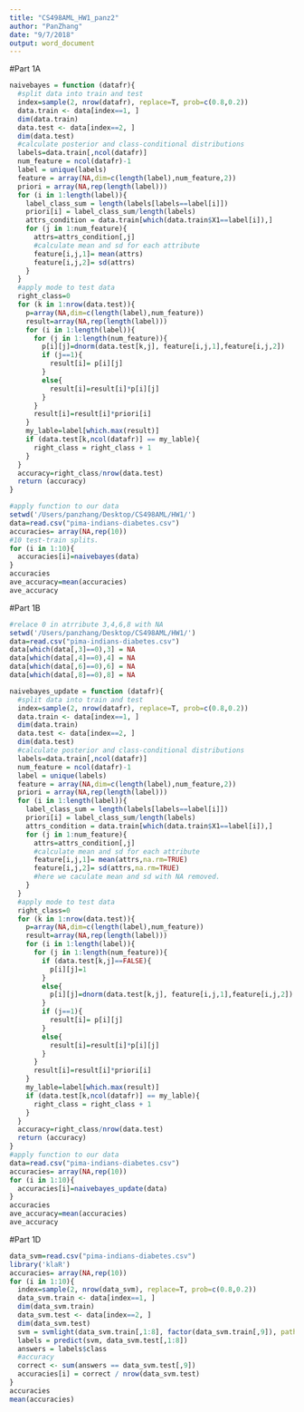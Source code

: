 ```yaml
---
title: "CS498AML_HW1_panz2"
author: "PanZhang"
date: "9/7/2018"
output: word_document
---
```

#Part 1A
```r
naivebayes = function (datafr){
  #split data into train and test
  index=sample(2, nrow(datafr), replace=T, prob=c(0.8,0.2))
  data.train <- data[index==1, ]
  dim(data.train)
  data.test <- data[index==2, ]
  dim(data.test)
  #calculate posterior and class-conditional distributions
  labels=data.train[,ncol(datafr)]
  num_feature = ncol(datafr)-1
  label = unique(labels)
  feature = array(NA,dim=c(length(label),num_feature,2))
  priori = array(NA,rep(length(label)))
  for (i in 1:length(label)){
    label_class_sum = length(labels[labels==label[i]])
    priori[i] = label_class_sum/length(labels)
    attrs_condition = data.train[which(data.train$X1==label[i]),]
    for (j in 1:num_feature){
      attrs=attrs_condition[,j]
      #calculate mean and sd for each attribute
      feature[i,j,1]= mean(attrs)
      feature[i,j,2]= sd(attrs)
    }
  }
  #apply mode to test data
  right_class=0
  for (k in 1:nrow(data.test)){
    p=array(NA,dim=c(length(label),num_feature))
    result=array(NA,rep(length(label)))
    for (i in 1:length(label)){
      for (j in 1:length(num_feature)){
        p[i][j]=dnorm(data.test[k,j], feature[i,j,1],feature[i,j,2])
        if (j==1){
          result[i]= p[i][j]
        }
        else{
          result[i]=result[i]*p[i][j]
        }
      }
      result[i]=result[i]*priori[i]
    }
    my_lable=label[which.max(result)]
    if (data.test[k,ncol(datafr)] == my_lable){
      right_class = right_class + 1
    }
  }  
  accuracy=right_class/nrow(data.test)
  return (accuracy)
}
```

```r
#apply function to our data
setwd('/Users/panzhang/Desktop/CS498AML/HW1/')
data=read.csv("pima-indians-diabetes.csv")
accuracies= array(NA,rep(10))
#10 test-train splits.
for (i in 1:10){
  accuracies[i]=naivebayes(data)
}
accuracies
ave_accuracy=mean(accuracies)
ave_accuracy
```


#Part 1B
```r
#relace 0 in atrribute 3,4,6,8 with NA
setwd('/Users/panzhang/Desktop/CS498AML/HW1/')
data=read.csv("pima-indians-diabetes.csv")
data[which(data[,3]==0),3] = NA
data[which(data[,4]==0),4] = NA
data[which(data[,6]==0),6] = NA
data[which(data[,8]==0),8] = NA
```


```r
naivebayes_update = function (datafr){
  #split data into train and test
  index=sample(2, nrow(datafr), replace=T, prob=c(0.8,0.2))
  data.train <- data[index==1, ]
  dim(data.train)
  data.test <- data[index==2, ]
  dim(data.test)
  #calculate posterior and class-conditional distributions
  labels=data.train[,ncol(datafr)]
  num_feature = ncol(datafr)-1
  label = unique(labels)
  feature = array(NA,dim=c(length(label),num_feature,2))
  priori = array(NA,rep(length(label)))
  for (i in 1:length(label)){
    label_class_sum = length(labels[labels==label[i]])
    priori[i] = label_class_sum/length(labels)
    attrs_condition = data.train[which(data.train$X1==label[i]),]
    for (j in 1:num_feature){
      attrs=attrs_condition[,j]
      #calculate mean and sd for each attribute
      feature[i,j,1]= mean(attrs,na.rm=TRUE)
      feature[i,j,2]= sd(attrs,na.rm=TRUE)
      #here we caculate mean and sd with NA removed.
    }
  }
  #apply mode to test data
  right_class=0
  for (k in 1:nrow(data.test)){
    p=array(NA,dim=c(length(label),num_feature))
    result=array(NA,rep(length(label)))
    for (i in 1:length(label)){
      for (j in 1:length(num_feature)){
        if (data.test[k,j]==FALSE){
          p[i][j]=1  
        }
        else{
          p[i][j]=dnorm(data.test[k,j], feature[i,j,1],feature[i,j,2])
        }
        if (j==1){
          result[i]= p[i][j]
        }
        else{
          result[i]=result[i]*p[i][j]
        }
      }
      result[i]=result[i]*priori[i]
    }
    my_lable=label[which.max(result)]
    if (data.test[k,ncol(datafr)] == my_lable){
      right_class = right_class + 1
    }
  }  
  accuracy=right_class/nrow(data.test)
  return (accuracy)
}
#apply function to our data
data=read.csv("pima-indians-diabetes.csv")
accuracies= array(NA,rep(10))
for (i in 1:10){
  accuracies[i]=naivebayes_update(data)
}
accuracies
ave_accuracy=mean(accuracies)
ave_accuracy
```

#Part 1D
```r
data_svm=read.csv("pima-indians-diabetes.csv")
library('klaR')
accuracies= array(NA,rep(10))
for (i in 1:10){
  index=sample(2, nrow(data_svm), replace=T, prob=c(0.8,0.2))
  data_svm.train <- data[index==1, ]
  dim(data_svm.train)
  data_svm.test <- data[index==2, ]
  dim(data_svm.test)
  svm = svmlight(data_svm.train[,1:8], factor(data_svm.train[,9]), pathsvm="/Users/panzhang/Desktop/CS498AML/svm_light/")
  labels = predict(svm, data_svm.test[,1:8])
  answers = labels$class
  #accuracy
  correct <- sum(answers == data_svm.test[,9])
  accuracies[i] = correct / nrow(data_svm.test)
}
accuracies
mean(accuracies)
```


